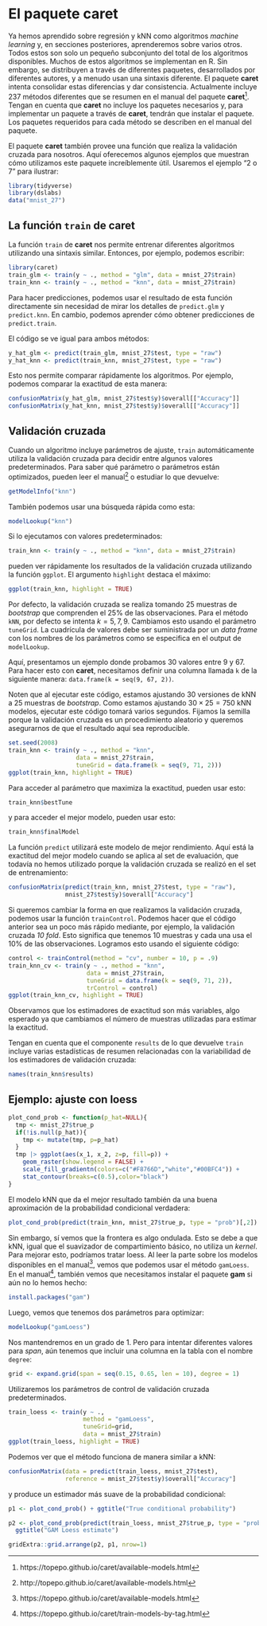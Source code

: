 # El paquete caret {#caret}

Ya hemos aprendido sobre regresión y kNN como algoritmos  _machine learning_ y, en secciones posteriores, aprenderemos sobre varios otros. Todos estos son solo un pequeño subconjunto del total de los algoritmos disponibles. Muchos de estos algoritmos se implementan en R. Sin embargo, se distribuyen a través de diferentes paquetes, desarrollados por diferentes autores, y a menudo usan una sintaxis diferente. El paquete __caret__ intenta consolidar estas diferencias y dar consistencia. Actualmente incluye 237 métodos diferentes que se resumen en el manual del paquete __caret__^[https://topepo.github.io/caret/available-models.html]. Tengan en cuenta que __caret__ no incluye los paquetes necesarios y, para implementar un paquete a través de __caret__, tendrán que instalar el paquete. Los paquetes requeridos para cada método se describen en el manual del paquete.

El paquete __caret__ también provee una función que realiza la validación cruzada para nosotros. Aquí oferecemos algunos ejemplos que muestran cómo utilizamos este paquete increíblemente útil. Usaremos el ejemplo "2 o 7" para ilustrar:

```r
library(tidyverse)
library(dslabs)
data("mnist_27")
```


## La función `train` de caret

La función `train` de __caret__ nos permite entrenar diferentes algoritmos utilizando una sintaxis similar. Entonces, por ejemplo, podemos escribir:

```r
library(caret)
train_glm <- train(y ~ ., method = "glm", data = mnist_27$train)
train_knn <- train(y ~ ., method = "knn", data = mnist_27$train)
```

Para hacer predicciones, podemos usar el resultado de esta función directamente sin necesidad de mirar los detalles de `predict.glm` y `predict.knn`. En cambio, podemos aprender cómo obtener predicciones de `predict.train`.

El código se ve igual para ambos métodos:
```r
y_hat_glm <- predict(train_glm, mnist_27$test, type = "raw")
y_hat_knn <- predict(train_knn, mnist_27$test, type = "raw")
```

Esto nos permite comparar rápidamente los algoritmos. Por ejemplo, podemos comparar la exactitud de esta manera:

```r
confusionMatrix(y_hat_glm, mnist_27$test$y)$overall[["Accuracy"]]
confusionMatrix(y_hat_knn, mnist_27$test$y)$overall[["Accuracy"]]
```

## Validación cruzada {#caret-cv}

Cuando un algoritmo incluye parámetros de ajuste, `train` automáticamente utiliza la validación cruzada para decidir entre algunos valores predeterminados. Para saber qué parámetro o parámetros están optimizados, pueden leer el manual^[http://topepo.github.io/caret/available-models.html] o estudiar lo que devuelve:

```r
getModelInfo("knn")
```

También podemos usar una búsqueda rápida como esta:

```r
modelLookup("knn")
```

Si lo ejecutamos con valores predeterminados:

```r
train_knn <- train(y ~ ., method = "knn", data = mnist_27$train)
```

pueden ver rápidamente los resultados de la validación cruzada utilizando la función `ggplot`. El argumento `highlight` destaca el máximo:

```r
ggplot(train_knn, highlight = TRUE)
```

Por defecto, la validación cruzada se realiza tomando 25 muestras de _bootstrap_ que comprenden el 25% de las observaciones. Para el método `kNN`, por defecto se intenta $k=5, 7, 9$. Cambiamos esto usando el parámetro `tuneGrid`. La cuadrícula de valores debe ser suministrada por un _data frame_ con los nombres de los parámetros como se especifica en el output de `modelLookup`.

Aquí, presentamos un ejemplo donde probamos 30 valores entre 9 y 67. Para hacer esto con __caret__, necesitamos definir una columna llamada `k` de la siguiente manera: `data.frame(k = seq(9, 67, 2))`.

Noten que al ejecutar este código, estamos ajustando 30 versiones de kNN a 25 muestras de _bootstrap_. Como estamos ajustando $30 \times 25 = 750$ kNN modelos, ejecutar este código tomará varios segundos. Fijamos la semilla porque la validación cruzada es un procedimiento aleatorio y queremos asegurarnos de que el resultado aquí sea reproducible.

```r
set.seed(2008)
train_knn <- train(y ~ ., method = "knn",
                   data = mnist_27$train,
                   tuneGrid = data.frame(k = seq(9, 71, 2)))
ggplot(train_knn, highlight = TRUE)
```

Para acceder al parámetro que maximiza la exactitud, pueden usar esto:

```r
train_knn$bestTune
```

y para acceder el mejor modelo, pueden usar esto:

```r
train_knn$finalModel
```

La función `predict` utilizará este modelo de mejor rendimiento. Aquí está la exactitud del mejor modelo cuando se aplica al set de evaluación, que todavía no hemos utilizado porque la validación cruzada se realizó en el set de entrenamiento:

```r
confusionMatrix(predict(train_knn, mnist_27$test, type = "raw"),
                mnist_27$test$y)$overall["Accuracy"]
```

Si queremos cambiar la forma en que realizamos la validación cruzada, podemos usar la función `trainControl`. Podemos hacer que el código anterior sea un poco más rápido mediante, por ejemplo, la validación cruzada _10 fold_. Esto significa que tenemos 10 muestras y cada una usa el 10% de las observaciones. Logramos esto usando el siguiente código:

```r
control <- trainControl(method = "cv", number = 10, p = .9)
train_knn_cv <- train(y ~ ., method = "knn",
                      data = mnist_27$train,
                      tuneGrid = data.frame(k = seq(9, 71, 2)),
                      trControl = control)
ggplot(train_knn_cv, highlight = TRUE)
```

Observamos que los estimadores de exactitud son más variables, algo esperado ya que cambiamos el número de muestras utilizadas para estimar la exactitud.

Tengan en cuenta que el componente `results` de lo que devuelve `train` incluye varias estadísticas de resumen relacionadas con la variabilidad de los estimadores de validación cruzada:

```r
names(train_knn$results)
```

<!--We can also see the standard deviation bars obtained from the cross validation samples:

```r
train_knn$results |>
ggplot(aes(x = k, y = Accuracy)) +
geom_line() +
geom_point() +
geom_errorbar(aes(x = k,
ymin = Accuracy - AccuracySD,
ymax = Accuracy + AccuracySD))
```
-->

## Ejemplo: ajuste con loess

```r
plot_cond_prob <- function(p_hat=NULL){
  tmp <- mnist_27$true_p
  if(!is.null(p_hat)){
    tmp <- mutate(tmp, p=p_hat)
  }
  tmp |> ggplot(aes(x_1, x_2, z=p, fill=p)) +
    geom_raster(show.legend = FALSE) +
    scale_fill_gradientn(colors=c("#F8766D","white","#00BFC4")) +
    stat_contour(breaks=c(0.5),color="black")
}
```

El modelo kNN que da el mejor resultado también da una buena aproximación de la probabilidad condicional verdadera:

```r
plot_cond_prob(predict(train_knn, mnist_27$true_p, type = "prob")[,2])
```

Sin embargo, sí vemos que la frontera es algo ondulada. Esto se debe a que kNN, igual que el suavizador de compartimiento básico, no utiliza un _kernel_. Para mejorar esto, podríamos tratar loess. Al leer la parte sobre los modelos disponibles en el manual^[https://topepo.github.io/caret/available-models.html], vemos que podemos usar el método `gamLoess`.
En el manual^[https://topepo.github.io/caret/train-models-by-tag.html], también vemos que necesitamos instalar el paquete __gam__ si aún no lo hemos hecho:

```r
install.packages("gam")
```

Luego, vemos que tenemos dos parámetros para optimizar:

```r
modelLookup("gamLoess")
```

Nos mantendremos en un grado de 1. Pero para intentar diferentes valores para _span_, aún tenemos que incluir una columna en la tabla con el nombre `degree`:

```r
grid <- expand.grid(span = seq(0.15, 0.65, len = 10), degree = 1)
```

Utilizaremos los parámetros de control de validación cruzada predeterminados.

```r
train_loess <- train(y ~ .,
                     method = "gamLoess",
                     tuneGrid=grid,
                     data = mnist_27$train)
ggplot(train_loess, highlight = TRUE)
```

Podemos ver que el método funciona de manera similar a kNN:

```r
confusionMatrix(data = predict(train_loess, mnist_27$test),
                reference = mnist_27$test$y)$overall["Accuracy"]
```

y produce un estimador más suave de la probabilidad condicional:

```r
p1 <- plot_cond_prob() + ggtitle("True conditional probability")

p2 <- plot_cond_prob(predict(train_loess, mnist_27$true_p, type = "prob")[,2]) +
  ggtitle("GAM Loess estimate")

gridExtra::grid.arrange(p2, p1, nrow=1)
```


